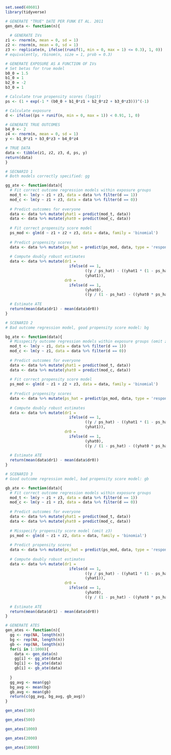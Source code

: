 
```r
set.seed(40601)
library(tidyverse)
```

```r
# GENERATE "TRUE" DATE PER FUNK ET AL. 2011
gen_data <- function(n){
  
  # GENERATE IVs
z1 <- rnorm(n, mean = 0, sd = 1)
z2 <- rnorm(n, mean = 0, sd = 1)
z3 <- replicate(n, ifelse((runif(1, min = 0, max = 1) <= 0.3), 1, 0)) 
# equivalently, rbinom(n, size = 1, prob = 0.3)

# GENERATE EXPOSURE AS A FUNCTION OF IVs
# Set betas for true model
b0_0 = 1.5
b1_0 = 1
b2_0 = -2
b3_0 = 1

# Calculate true propensity scores (logit)
ps <- (1 + exp(-1 * (b0_0 + b1_0*z1 + b2_0*z2 + b3_0*z3)))^(-1)

# Calculate exposure
d <- ifelse((ps + runif(n, min = 0, max = 1)) < 0.91, 1, 0)

# GENERATE TRUE OUTCOMES
b4_0 <- 2
z4 <- rnorm(n, mean = 0, sd = 1)
y <- b1_0*z1 + b3_0*z3 + b4_0*z4

# TRUE DATA
data <- tibble(z1, z2, z3, d, ps, y)
return(data)
}
```

```r
# SECNARIO 1
# Both models correctly specified: gg

gg_ate <- function(data){
  # Fit correct outcome regression models within exposure groups
  mod_t <- lm(y ~ z1 + z3, data = data %>% filter(d == 1))
  mod_c <- lm(y ~ z1 + z3, data = data %>% filter(d == 0))
  
  # Predict outcomes for everyone
  data <- data %>% mutate(yhat1 = predict(mod_t, data))
  data <- data %>% mutate(yhat0 = predict(mod_c, data))
  
  # Fit correct propensity score model
  ps_mod <- glm(d ~ z1 + z2 + z3, data = data, family = 'binomial')
  
  # Predict propensity scores
  data <- data %>% mutate(ps_hat = predict(ps_mod, data, type = 'response'))
  
  # Compute doubly robust estimates
  data <- data %>% mutate(dr1 = 
                            ifelse(d == 1, 
                                   ((y / ps_hat) - ((yhat1 * (1 - ps_hat)) / (ps_hat))),
                                   (yhat1)),
                          dr0 =
                            ifelse(d == 1,
                                   (yhat0),
                                   ((y / (1 - ps_hat) - ((yhat0 * ps_hat) / (1 - ps_hat))))))
  
  # Estimate ATE
  return(mean(data$dr1) - mean(data$dr0))
}
```

```r
# SCENARIO 2
# Bad outcome regression model, good propensity score model: bg

bg_ate <- function(data){
  # Misspecify outcome regression models within exposure groups (omit z3)
  mod_t <- lm(y ~ z1, data = data %>% filter(d == 1))
  mod_c <- lm(y ~ z1, data = data %>% filter(d == 0))
  
  # Predict outcomes for everyone
  data <- data %>% mutate(yhat1 = predict(mod_t, data))
  data <- data %>% mutate(yhat0 = predict(mod_c, data))
  
  # Fit correct propensity score model
  ps_mod <- glm(d ~ z1 + z2 + z3, data = data, family = 'binomial')
  
  # Predict propensity scores
  data <- data %>% mutate(ps_hat = predict(ps_mod, data, type = 'response'))
  
  # Compute doubly robust estimates
  data <- data %>% mutate(dr1 = 
                            ifelse(d == 1, 
                                   ((y / ps_hat) - ((yhat1 * (1 - ps_hat)) / (ps_hat))),
                                   (yhat1)),
                          dr0 =
                            ifelse(d == 1,
                                   (yhat0),
                                   ((y / (1 - ps_hat) - ((yhat0 * ps_hat) / (1 - ps_hat))))))
  
  # Estimate ATE
  return(mean(data$dr1) - mean(data$dr0))
}
```

```r
# SCENARIO 3  
# Good outcome regression model, bad propensity score model: gb

gb_ate <- function(data){
  # Fit correct outcome regression models within exposure groups
  mod_t <- lm(y ~ z1 + z3, data = data %>% filter(d == 1))
  mod_c <- lm(y ~ z1 + z3, data = data %>% filter(d == 0))
  
  # Predict outcomes for everyone
  data <- data %>% mutate(yhat1 = predict(mod_t, data))
  data <- data %>% mutate(yhat0 = predict(mod_c, data))
  
  # Misspecify propensity score model (omit z3)
  ps_mod <- glm(d ~ z1 + z2, data = data, family = 'binomial')
  
  # Predict propensity scores
  data <- data %>% mutate(ps_hat = predict(ps_mod, data, type = 'response'))
  
  # Compute doubly robust estimates
  data <- data %>% mutate(dr1 = 
                            ifelse(d == 1, 
                                   ((y / ps_hat) - ((yhat1 * (1 - ps_hat)) / (ps_hat))),
                                   (yhat1)),
                          dr0 =
                            ifelse(d == 1,
                                   (yhat0),
                                   ((y / (1 - ps_hat) - ((yhat0 * ps_hat) / (1 - ps_hat))))))
  
  # Estimate ATE
  return(mean(data$dr1) - mean(data$dr0))
}
```


```r
# GENERATE ATES
gen_ates <- function(n){
  gg <- rep(NA, length(n))
  bg <- rep(NA, length(n))
  gb <- rep(NA, length(n))
  for(i in 1:1000){
    data <- gen_data(n)
    gg[i] <- gg_ate(data)
    bg[i] <- bg_ate(data)
    gb[i] <- gb_ate(data)
    
  }
  gg_avg <- mean(gg)
  bg_avg <- mean(bg)
  gb_avg <- mean(gb)
  return(c(gg_avg, bg_avg, gb_avg))
}
```

```r
gen_ates(100)
```

```r
gen_ates(500)
```

```r
gen_ates(1000)
```

```r
gen_ates(2000)
```

```r
gen_ates(10000)
```

